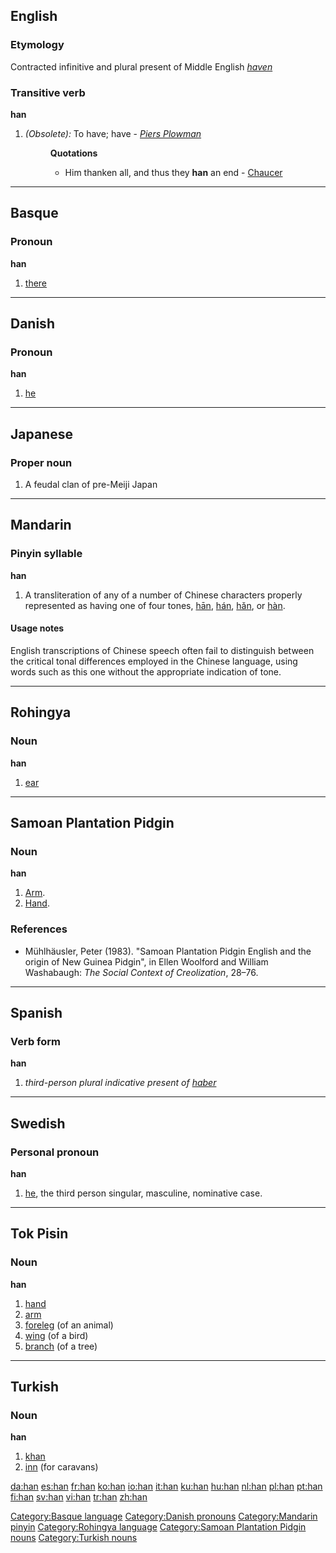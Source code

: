 {{see|hān|hán|hǎn|hàn|hän|-han|-hän}}
{{rfc|Personal pronoun unknown/invalid header}}
==English==

===Etymology===
Contracted infinitive and plural present of Middle English ''[[haven]]''

===Transitive verb===
'''han'''

# ''(Obsolete):'' To have; have - ''[[Piers Plowman]]''
#: '''Quotations'''
#:* Him thanken all, and thus they '''han''' an end - [[Chaucer]]

----

==Basque==

===Pronoun===
'''han'''

# [[there]]

[[Category:Basque language]]

----

==Danish==

===Pronoun===
'''han'''

# [[he]]

[[Category:Danish pronouns]]

----

==Japanese==

===Proper noun===
{{ja-pos|r|proper|kanji=藩|hira=はん}}

# A feudal clan of pre-Meiji Japan

----

==Mandarin==

===Pinyin syllable===
'''han'''

# A transliteration of any of a number of Chinese characters properly represented as having one of four tones, [[hān]], [[hán]], [[hǎn]], or [[hàn]].

====Usage notes====
English transcriptions of Chinese speech often fail to distinguish between the critical tonal differences employed in the Chinese language, using words such as this one without the appropriate indication of tone.

[[Category:Mandarin pinyin]]

----

==Rohingya==

===Noun===
'''han'''

# [[ear]]

[[Category:Rohingya language]]
----
==Samoan Plantation Pidgin==
===Noun===
'''han'''

# [[arm|Arm]].
# [[hand|Hand]].
===References===
*Mühlhäusler, Peter (1983). "Samoan Plantation Pidgin English and the origin of New Guinea Pidgin", in Ellen Woolford and William Washabaugh: ''The Social Context of Creolization'', 28–76.
[[Category:Samoan Plantation Pidgin nouns]]
----

==Spanish==

===Verb form===
'''han'''

# ''third-person plural indicative present of [[haber]]''

----

==Swedish==

===Personal pronoun===
'''han'''
# [[he]], the third person singular, masculine, nominative case.

----

==Tok Pisin==

===Noun===
'''han'''

# [[hand]]
# [[arm]]
# [[foreleg]] (of an animal)
# [[wing]] (of a bird)
# [[branch]] (of a tree)

----

==Turkish==

===Noun===
'''han'''

# [[khan]]
# [[inn]] (for caravans)

[[Category:Turkish nouns]]

[[da:han]]
[[es:han]]
[[fr:han]]
[[ko:han]]
[[io:han]]
[[it:han]]
[[ku:han]]
[[hu:han]]
[[nl:han]]
[[pl:han]]
[[pt:han]]
[[fi:han]]
[[sv:han]]
[[vi:han]]
[[tr:han]]
[[zh:han]]
